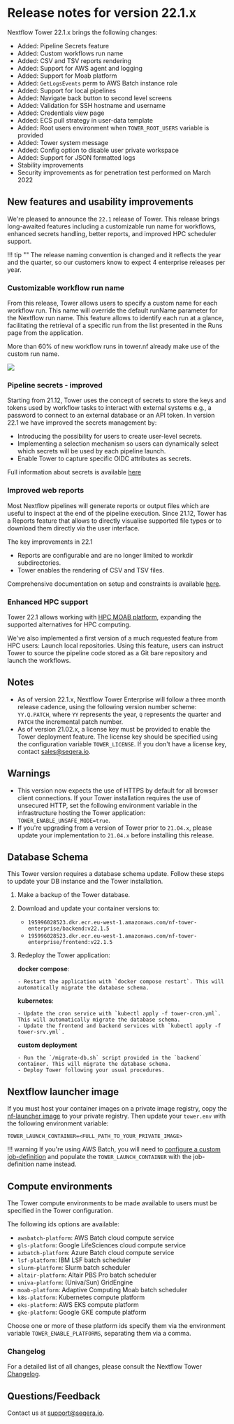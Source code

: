 # Release notes for version 22.1.x

Nextflow Tower 22.1.x brings the following changes:

- Added: Pipeline Secrets feature
- Added: Custom workflows run name
- Added: CSV and TSV reports rendering
- Added: Support for AWS agent and logging
- Added: Support for Moab platform
- Added: `GetLogsEvents` perm to AWS Batch instance role
- Added: Support for local pipelines
- Added: Navigate back button to second level screens
- Added: Validation for SSH hostname and username
- Added: Credentials view page
- Added: ECS pull strategy in user-data template
- Added: Root users environment when `TOWER_ROOT_USERS` variable is provided
- Added: Tower system message
- Added: Config option to disable user private workspace
- Added: Support for JSON formatted logs
- Stability improvements
- Security improvements as for penetration test performed on March 2022

## New features and usability improvements

We're pleased to announce the `22.1` release of Tower. This release brings long-awaited features including a customizable run name for workflows, enhanced secrets handling, better reports, and improved HPC scheduler support.

!!! tip ""
    The release naming convention is changed and it reflects the year and the quarter, so our customers know to expect 4 enterprise releases per year.

### Customizable workflow run name

From this release, Tower allows users to specify a custom name for each workflow run. This name will override the default runName parameter for the Nextflow run name. This feature allows to identify each run at a glance, facilitating the retrieval of a specific run from the list presented in the Runs page from the application.

More than 60% of new workflow runs in tower.nf already make use of the custom run name.

![](./_images/custom-run-name.png)

### Pipeline secrets - improved

Starting from 21.12, Tower uses the concept of secrets to store the keys and tokens used by workflow tasks to interact with external systems e.g., a password to connect to an external database or an API token. In version 22.1 we have improved the secrets management by:

- Introducing the possibility for users to create user-level secrets.
- Implementing a selection mechanism so users can dynamically select which secrets will be used by each pipeline launch.
- Enable Tower to capture specific OIDC attributes as secrets.

Full information about secrets is available [here](../../secrets/overview.mdx)

### Improved web reports

Most Nextflow pipelines will generate reports or output files which are useful to inspect at the end of the pipeline execution. Since 21.12, Tower has a Reports feature that allows to directly visualise supported file types or to download them directly via the user interface.

The key improvements in 22.1

- Reports are configurable and are no longer limited to workdir subdirectories.
- Tower enables the rendering of CSV and TSV files.

Comprehensive documentation on setup and constraints is available [here](../../reports/overview.mdx).

### Enhanced HPC support

Tower 22.1 allows working with [HPC MOAB platform](https://adaptivecomputing.com/moab-hpc-suite/), expanding the supported alternatives for HPC computing.

We've also implemented a first version of a much requested feature from HPC users: Launch local repositories. Using this feature, users can instruct Tower to source the pipeline code stored as a Git bare repository and launch the workflows.

## Notes

- As of version 22.1.x, Nextflow Tower Enterprise will follow a three month release cadence, using the following version number scheme: `YY.Q.PATCH`, where `YY` represents the year, `Q` represents the quarter and `PATCH` the incremental patch number.
- As of version 21.02.x, a license key must be provided to enable the Tower deployment feature. The license key should be specified using the configuration variable `TOWER_LICENSE`. If you don't have a license key, contact sales@seqera.io.

## Warnings

- This version now expects the use of HTTPS by default for all browser client connections. If your Tower installation requires the use of unsecured HTTP, set the following environment variable in the infrastructure hosting the Tower application: `TOWER_ENABLE_UNSAFE_MODE=true`.
- If you're upgrading from a version of Tower prior to `21.04.x`, please update your implementation to `21.04.x` before installing this release.

## Database Schema

This Tower version requires a database schema update. Follow these steps to update your DB instance and the Tower installation.

1. Make a backup of the Tower database.
2. Download and update your container versions to:

    * `195996028523.dkr.ecr.eu-west-1.amazonaws.com/nf-tower-enterprise/backend:v22.1.5`
    * `195996028523.dkr.ecr.eu-west-1.amazonaws.com/nf-tower-enterprise/frontend:v22.1.5`

3. Redeploy the Tower application:

    **docker compose**:

       - Restart the application with `docker compose restart`. This will automatically migrate the database schema.

    **kubernetes**:

       - Update the cron service with `kubectl apply -f tower-cron.yml`. This will automatically migrate the database schema.
       - Update the frontend and backend services with `kubectl apply -f tower-srv.yml`.

    **custom deployment**

       - Run the `/migrate-db.sh` script provided in the `backend` container. This will migrate the database schema.
       - Deploy Tower following your usual procedures.

## Nextflow launcher image

If you must host your container images on a private image registry, copy the [nf-launcher image](https://quay.io/seqeralabs/nf-launcher:j17-22.04.0) to your private registry. Then update your `tower.env` with the following environment variable:

   `TOWER_LAUNCH_CONTAINER=<FULL_PATH_TO_YOUR_PRIVATE_IMAGE>`

!!! warning
    If you're using AWS Batch, you will need to [configure a custom job-definition](../advanced-topics/custom-launch-container.mdx) and populate the `TOWER_LAUNCH_CONTAINER` with the job-definition name instead.

## Compute environments

The Tower compute environments to be made available to users must be specified in the Tower configuration.

The following ids options are available:

- `awsbatch-platform`: AWS Batch cloud compute service
- `gls-platform`: Google LifeSciences cloud compute service
- `azbatch-platform`: Azure Batch cloud compute service
- `lsf-platform`: IBM LSF batch scheduler
- `slurm-platform`: Slurm batch scheduler
- `altair-platform`: Altair PBS Pro batch scheduler
- `univa-platform`: (Univa/Sun) GridEngine
- `moab-platform`: Adaptive Computing Moab batch scheduler
- `k8s-platform`: Kubernetes compute platform
- `eks-platform`: AWS EKS compute platform
- `gke-platform`: Google GKE compute platform

Choose one or more of these platform ids specify them via the environment variable `TOWER_ENABLE_PLATFORMS`, separating them via a comma.

### Changelog

For a detailed list of all changes, please consult the Nextflow Tower [Changelog](./changelog.mdx).

## Questions/Feedback

Contact us at [support@seqera.io](mailto:support@seqera.io).

